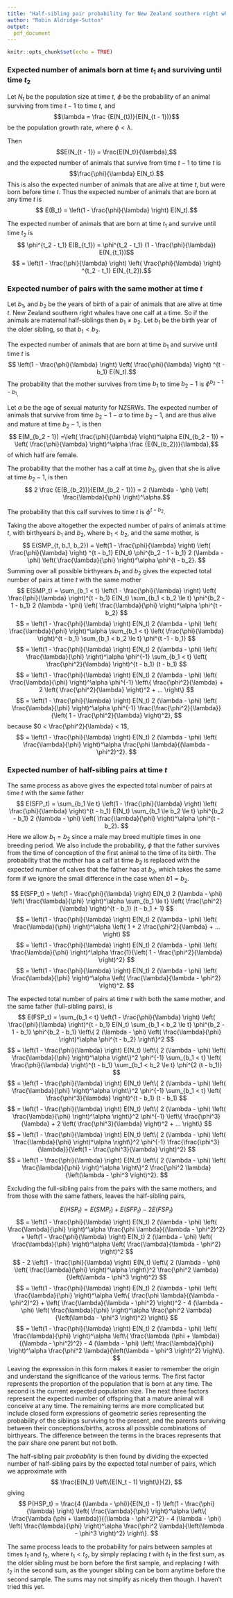 ```yaml
---
title: "Half-sibling pair probability for New Zealand southern right whales"
author: "Robin Aldridge-Sutton"
output: 
  pdf_document
---
```


```r
knitr::opts_chunk$set(echo = TRUE)
```

### Expected number of animals born at time $t_1$ and surviving until time $t_2$

Let $N_t$ be the population size at time $t$, $\phi$ be the probability of an animal surviving from time $t - 1$ to time $t$, and 
$$\lambda = \frac {E(N_{t})}{E(N_{t - 1})}$$
be the population growth rate, where $\phi < \lambda$.

Then
$$E(N_{t - 1}) = \frac{E(N_t)}{\lambda},$$
and the expected number of animals that survive from time $t - 1$ to time $t$ is 
$$\frac{\phi}{\lambda} E(N_t).$$ 
This is also the expected number of animals that are alive at time $t$, but were born before time $t$.  Thus the expected number of animals that are born at any time $t$ is
$$ E(B_t) = \left(1 - \frac{\phi}{\lambda} \right) E(N_t).$$

The expected number of animals that are born at time $t_1$ and survive until time $t_2$ is
$$ \phi^{t_2 - t_1} E(B_{t_1}) = \phi^{t_2 - t_1} (1 - \frac{\phi}{\lambda}) E(N_{t_1})$$
$$ = \left(1 - \frac{\phi}{\lambda} \right) \left( \frac{\phi}{\lambda} \right) ^{t_2 - t_1} E(N_{t_2}).$$

### Expected number of pairs with the same mother at time $t$

Let $b_1$, and $b_2$ be the years of birth of a pair of animals that are alive at time $t$.  New Zealand southern right whales have one calf at a time.  So if the animals are maternal half-siblings then $b_1 \ne b_2$.  Let $b_1$ be the birth year of the older sibling, so that $b_1 < b_2$.  

The expected number of animals that are born at time $b_1$ and survive until time $t$ is
$$ \left(1 - \frac{\phi}{\lambda} \right) \left( \frac{\phi}{\lambda} \right) ^{t - b_1} E(N_t).$$
The probability that the mother survives from time $b_1$ to time $b_2 - 1$ is $\phi^{b_2 - 1 - b_1}$.

Let $\alpha$ be the age of sexual maturity for NZSRWs.  The expected number of animals that survive from time $b_2 - 1 - \alpha$ to time $b_2 - 1$, and are thus alive and mature at time $b_2 - 1$, is then
$$ E(M_{b_2 - 1}) =\left( \frac{\phi}{\lambda} \right)^\alpha E(N_{b_2 - 1}) = \left( \frac{\phi}{\lambda} \right)^\alpha \frac {E(N_{b_2})}{\lambda},$$ 
of which half are female.

The probability that the mother has a calf at time $b_2$, given that she is alive at time $b_2 - 1$, is then
$$ 2 \frac {E(B_{b_2})}{E(M_{b_2 - 1})} = 2 (\lambda - \phi) \left( \frac{\lambda}{\phi} \right)^\alpha.$$

The probability that this calf survives to time $t$ is $\phi^{t - b_2}$.

Taking the above altogether the expected number of pairs of animals at time $t$, with birthyears $b_1$ and $b_2$, where $b_1 < b_2$, and the same mother, is 
$$ E(SMP_{t, b_1, b_2}) = \left(1 - \frac{\phi}{\lambda} \right) \left( \frac{\phi}{\lambda} \right) ^{t - b_1} E(N_t) \phi^{b_2 - 1 - b_1} 2 (\lambda - \phi) \left( \frac{\lambda}{\phi} \right)^\alpha \phi^{t - b_2}. $$
Summing over all possible birthyears $b_1$ and $b_2$ gives the expected total number of pairs at time $t$ with the same mother
$$ E(SMP_t) = \sum_{b_1 < t} \left(1 - \frac{\phi}{\lambda} \right) \left( \frac{\phi}{\lambda} \right)^{t - b_1} E(N_t) \sum_{b_1 < b_2 \le t} \phi^{b_2 - 1 - b_1} 2 (\lambda - \phi) \left( \frac{\lambda}{\phi} \right)^\alpha \phi^{t - b_2} $$
$$ = \left(1 - \frac{\phi}{\lambda} \right) E(N_t) 2 (\lambda - \phi) \left( \frac{\lambda}{\phi} \right)^\alpha \sum_{b_1 < t} \left( \frac{\phi}{\lambda} \right)^{t - b_1} \sum_{b_1 < b_2 \le t} \phi^{t -1 - b_1} $$
$$ = \left(1 - \frac{\phi}{\lambda} \right) E(N_t) 2 (\lambda - \phi) \left( \frac{\lambda}{\phi} \right)^\alpha \phi^{-1} \sum_{b_1 < t} \left( \frac{\phi^2}{\lambda} \right)^{t - b_1} (t - b_1) $$
$$ = \left(1 - \frac{\phi}{\lambda} \right) E(N_t) 2 (\lambda - \phi) \left( \frac{\lambda}{\phi} \right)^\alpha \phi^{-1} \left\{ \frac{\phi^2}{\lambda} + 2 \left( \frac{\phi^2}{\lambda} \right)^2 + ... \right\} $$
$$ = \left(1 - \frac{\phi}{\lambda} \right) E(N_t) 2 (\lambda - \phi) \left( \frac{\lambda}{\phi} \right)^\alpha \phi^{-1} \frac{\frac{\phi^2}{\lambda}}{\left( 1 - \frac{\phi^2}{\lambda} \right)^2}, $$
because $0 < \frac{\phi^2}{\lambda} < 1$,
$$ = \left(1 - \frac{\phi}{\lambda} \right) E(N_t) 2 (\lambda - \phi) \left( \frac{\lambda}{\phi} \right)^\alpha \frac{\phi \lambda}{(\lambda - \phi^2)^2}. $$

### Expected number of half-sibling pairs at time $t$

The same process as above gives the expected total number of pairs at time $t$ with the same father
$$ E(SFP_t) = \sum_{b_1 \le t} \left(1 - \frac{\phi}{\lambda} \right) \left( \frac{\phi}{\lambda} \right)^{t - b_1} E(N_t) \sum_{b_1 \le b_2 \le t} \phi^{b_2 - b_1} 2 (\lambda - \phi) \left( \frac{\lambda}{\phi} \right)^\alpha \phi^{t - b_2}. $$
Here we allow $b_1 = b_2$ since a male may breed multiple times in one breeding period.  We also include the probability, $\phi$ that the father survives from the time of conception of the first animal to the time of its birth.  The probability that the mother has a calf at time $b_2$ is replaced with the expected number of calves that the father has at $b_2$, which takes the same form if we ignore the small difference in the case when $b1 = b_2$. 

$$ E(SFP_t) = \left(1 - \frac{\phi}{\lambda} \right) E(N_t) 2 (\lambda - \phi) \left( \frac{\lambda}{\phi} \right)^\alpha \sum_{b_1 \le t} \left( \frac{\phi^2}{\lambda} \right)^{t - b_1} (t - b_1 + 1) $$
$$ = \left(1 - \frac{\phi}{\lambda} \right) E(N_t) 2 (\lambda - \phi) \left( \frac{\lambda}{\phi} \right)^\alpha \left( 1 + 2 \frac{\phi^2}{\lambda} + ... \right) $$
$$ = \left(1 - \frac{\phi}{\lambda} \right) E(N_t) 2 (\lambda - \phi) \left( \frac{\lambda}{\phi} \right)^\alpha \frac{1}{\left( 1 - \frac{\phi^2}{\lambda} \right)^2} $$
$$ = \left(1 - \frac{\phi}{\lambda} \right) E(N_t) 2 (\lambda - \phi) \left( \frac{\lambda}{\phi} \right)^\alpha \left( \frac{\lambda}{\lambda - \phi^2} \right)^2. $$

The expected total number of pairs at time $t$ with both the same mother, and the same father (full-sibling pairs), is
$$ E(FSP_t) = \sum_{b_1 < t} \left(1 - \frac{\phi}{\lambda} \right) \left( \frac{\phi}{\lambda} \right)^{t - b_1} E(N_t) \sum_{b_1 < b_2 \le t} \phi^{b_2 - 1 - b_1} \phi^{b_2 - b_1} \left\{ 2 (\lambda - \phi) \left( \frac{\lambda}{\phi} \right)^\alpha \phi^{t - b_2} \right\}^2 $$
$$ = \left(1 - \frac{\phi}{\lambda} \right) E(N_t) \left\{ 2 (\lambda - \phi) \left( \frac{\lambda}{\phi} \right)^\alpha \right\}^2 \phi^{-1} \sum_{b_1 < t} \left( \frac{\phi}{\lambda} \right)^{t - b_1} \sum_{b_1 < b_2 \le t} \phi^{2 (t - b_1)} $$
$$ = \left(1 - \frac{\phi}{\lambda} \right) E(N_t) \left\{ 2 (\lambda - \phi) \left( \frac{\lambda}{\phi} \right)^\alpha \right\}^2 \phi^{-1} \sum_{b_1 < t} \left( \frac{\phi^3}{\lambda} \right)^{t - b_1} (t - b_1) $$
$$ = \left(1 - \frac{\phi}{\lambda} \right) E(N_t) \left\{ 2 (\lambda - \phi) \left( \frac{\lambda}{\phi} \right)^\alpha \right\}^2 \phi^{-1} \left\{ \frac{\phi^3}{\lambda} + 2 \left( \frac{\phi^3}{\lambda} \right)^2 + ... \right\} $$
$$ = \left(1 - \frac{\phi}{\lambda} \right) E(N_t) \left\{ 2 (\lambda - \phi) \left( \frac{\lambda}{\phi} \right)^\alpha \right\}^2 \phi^{-1} \frac{\frac{\phi^3}{\lambda}}{\left(1 - \frac{\phi^3}{\lambda} \right)^2} $$
$$ = \left(1 - \frac{\phi}{\lambda} \right) E(N_t) \left\{ 2 (\lambda - \phi) \left( \frac{\lambda}{\phi} \right)^\alpha \right\}^2 \frac{\phi^2 \lambda}{\left(\lambda - \phi^3 \right)^2}. $$

Excluding the full-sibling pairs from the pairs with the same mothers, and from those with the same fathers, leaves the half-sibling pairs,

$$ E(HSP_t) = E(SMP_t) + E(SFP_t) - 2 E(FSP_t) $$
$$ = \left(1 - \frac{\phi}{\lambda} \right) E(N_t) 2 (\lambda - \phi) \left( \frac{\lambda}{\phi} \right)^\alpha \frac{\phi \lambda}{(\lambda - \phi^2)^2} + \left(1 - \frac{\phi}{\lambda} \right) E(N_t) 2 (\lambda - \phi) \left( \frac{\lambda}{\phi} \right)^\alpha \left( \frac{\lambda}{\lambda - \phi^2} \right)^2 $$
$$ - 2 \left(1 - \frac{\phi}{\lambda} \right) E(N_t) \left\{ 2 (\lambda - \phi) \left( \frac{\lambda}{\phi} \right)^\alpha \right\}^2 \frac{\phi^2 \lambda}{\left(\lambda - \phi^3 \right)^2} $$
$$ = \left(1 - \frac{\phi}{\lambda} \right) E(N_t) 2 (\lambda - \phi) \left( \frac{\lambda}{\phi} \right)^\alpha \left\{ \frac{\phi \lambda}{(\lambda - \phi^2)^2} + \left( \frac{\lambda}{\lambda - \phi^2} \right)^2 - 4 (\lambda - \phi) \left( \frac{\lambda}{\phi} \right)^\alpha \frac{\phi^2 \lambda}{\left(\lambda - \phi^3 \right)^2} \right\} $$
$$ = \left(1 - \frac{\phi}{\lambda} \right) E(N_t) 2 (\lambda - \phi) \left( \frac{\lambda}{\phi} \right)^\alpha \left\{ \frac{\lambda (\phi + \lambda)}{(\lambda - \phi^2)^2} - 4 (\lambda - \phi) \left( \frac{\lambda}{\phi} \right)^\alpha \frac{\phi^2 \lambda}{\left(\lambda - \phi^3 \right)^2} \right\}. $$
Leaving the expression in this form makes it easier to remember the origin and understand the significance of the various terms.  The first factor represents the proportion of the population that is born at any time.  The second is the current expected population size.  The next three factors represent the expected number of offspring that a mature animal will conceive at any time.  The remaining terms are more complicated but include closed form expressions of geometric series representing the probability of the siblings surviving to the present, and the parents surviving between their conceptions/births, across all possible combinations of birthyears.  The difference between the terms in the braces represents that the pair share one parent but not both.

The half-sibling pair *probability* is then found by dividing the expected number of half-sibling pairs by the expected total number of pairs, which we approximate with
$$ \frac{E(N_t) \left\{E(N_t - 1) \right\}}{2}, $$
giving
$$ P(HSP_t) = \frac{4 (\lambda - \phi)}{E(N_t) - 1} \left(1 - \frac{\phi}{\lambda} \right) \left( \frac{\lambda}{\phi} \right)^\alpha \left\{ \frac{\lambda (\phi + \lambda)}{(\lambda - \phi^2)^2} - 4 (\lambda - \phi) \left( \frac{\lambda}{\phi} \right)^\alpha \frac{\phi^2 \lambda}{\left(\lambda - \phi^3 \right)^2} \right\}. $$

The same process leads to the probability for pairs between samples at times $t_1$ and $t_2$, where $t_1 < t_2$, by simply replacing $t$ with $t_1$ in the first sum, as the older sibling must be born before the first sample, and replacing $t$ with $t_2$ in the second sum, as the younger sibling can be born anytime before the second sample.  The sums may not simplify as nicely then though.  I haven't tried this yet.